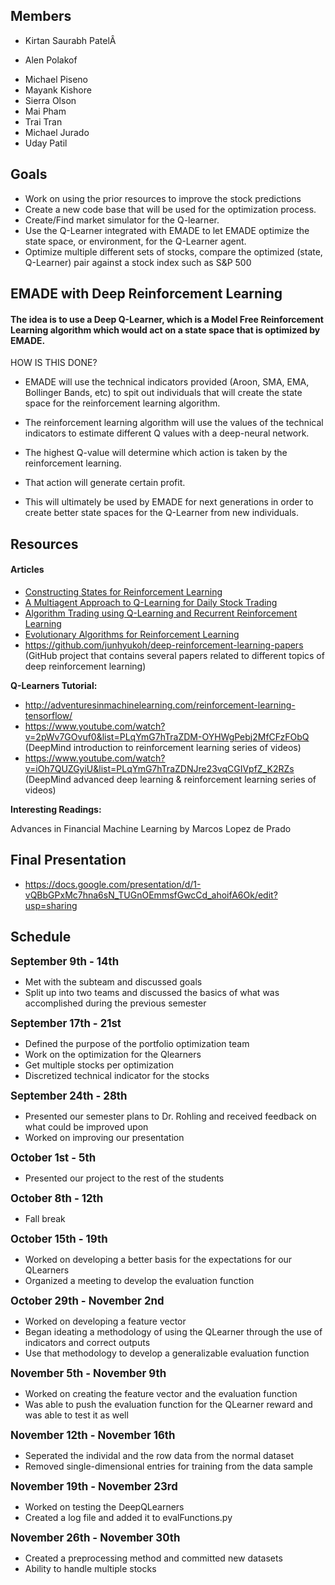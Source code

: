 ==Members==
*Kirtan Saurabh PatelÂ 

* Alen Polakof

* Michael Piseno
* Mayank Kishore
* Sierra Olson
* Mai Pham
* Trai Tran
* Michael Jurado
* Uday Patil

==Goals==
*Work on using the prior resources to improve the stock predictions
*Create a new code base that will be used for the optimization process.
*Create/Find market simulator for the Q-learner.
*Use the Q-Learner integrated with EMADE to let EMADE optimize the state space, or environment, for the Q-Learner agent. 
*Optimize multiple different sets of stocks, compare the optimized (state, Q-Learner) pair against a stock index such as S&P 500

== EMADE with Deep Reinforcement Learning ==

==== The idea is to use a Deep Q-Learner, which is a Model Free Reinforcement Learning algorithm which would act on a state space that is optimized by EMADE. ====
HOW IS THIS DONE?
* EMADE will use the technical indicators provided (Aroon, SMA, EMA, Bollinger Bands, etc) to spit out individuals that will create the state space for the reinforcement learning algorithm.

* The reinforcement learning algorithm will use the values of the technical indicators to estimate different Q values with a deep-neural network. 

* The highest Q-value will determine which action is taken by the reinforcement learning. 

* That action will generate certain profit. 

* This will ultimately be used by EMADE for next generations in order to create better state spaces for the Q-Learner from new individuals. 

==Resources==
====Articles====
*[http://users.cecs.anu.edu.au/~hassan/DMMSDP.pdf Constructing States for Reinforcement Learning]
*[https://ieeexplore.ieee.org/stamp/stamp.jsp?arnumber=4342801 A Multiagent Approach to Q-Learning for Daily Stock Trading]
*[http://cs229.stanford.edu/proj2009/LvDuZhai.pdf Algorithm Trading using Q-Learning and Recurrent Reinforcement Learning]
*[https://arxiv.org/pdf/1106.0221.pdf Evolutionary Algorithms for Reinforcement Learning]
*https://github.com/junhyukoh/deep-reinforcement-learning-papers (GitHub project that contains several papers related to different topics of deep reinforcement learning)
'''Q-Learners Tutorial:'''
*http://adventuresinmachinelearning.com/reinforcement-learning-tensorflow/
*https://www.youtube.com/watch?v=2pWv7GOvuf0&list=PLqYmG7hTraZDM-OYHWgPebj2MfCFzFObQ (DeepMind introduction to reinforcement learning series of videos)
*https://www.youtube.com/watch?v=iOh7QUZGyiU&list=PLqYmG7hTraZDNJre23vqCGIVpfZ_K2RZs (DeepMind advanced deep learning & reinforcement learning series of videos)
'''Interesting Readings:'''

Advances in Financial Machine Learning by Marcos Lopez de Prado

==Final Presentation==
*https://docs.google.com/presentation/d/1-vQBbGPxMc7hna6sN_TUGnOEmmsfGwcCd_ahoifA6Ok/edit?usp=sharing
==Schedule==
<big>'''September 9th - 14th'''</big>
* Met with the subteam and discussed goals
* Split up into two teams and discussed the basics of what was accomplished during the previous semester
<big>'''September 17th - 21st'''</big>
*Defined the purpose of the portfolio optimization team
*Work on the optimization for the Qlearners
*Get multiple stocks per optimization
*Discretized technical indicator for the stocks
<big>'''September 24th - 28th'''</big>
*Presented our semester plans to Dr. Rohling and received feedback on what could be improved upon
*Worked on improving our presentation
<big>'''October 1st - 5th'''</big>
*Presented our project to the rest of the students
<big>'''October 8th - 12th'''</big>
* Fall break

<big>'''October 15th - 19th'''</big>
* Worked on developing a better basis for the expectations for our QLearners
* Organized a meeting to develop the evaluation function
<big>'''October 29th - November 2nd'''</big>
* Worked on developing a feature vector 
* Began ideating a methodology of using the QLearner through the use of indicators and correct outputs
* Use that methodology to develop a generalizable evaluation function

<big>'''November 5th - November 9th'''</big>
* Worked on creating the feature vector and the evaluation function
* Was able to push the evaluation function for the QLearner reward and was able to test it as well

<big>'''November 12th - November 16th'''</big>
* Seperated the individal and the row data from the normal dataset
* Removed single-dimensional entries for training from the data sample
<big>'''November 19th - November 23rd'''</big>
* Worked on testing the DeepQLearners
* Created a log file and added it to evalFunctions.py

<big>'''November 26th - November 30th'''</big>
* Created a preprocessing method and committed new datasets
* Ability to handle multiple stocks